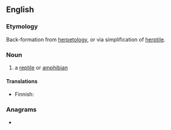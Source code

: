 ==English==

===Etymology===
Back-formation from [[herpetology]], or via simplification of [[herptile]].

===Noun===
{{en-noun}}

# {{lb|en|colloquial}} a [[reptile]] or [[amphibian]]

====Translations====
{{trans-top|reptile or amphbian}}
* Finnish: {{t|fi|herppi}}
{{trans-mid}}
{{trans-bottom}}

===Anagrams===
* {{l|en|perh}}